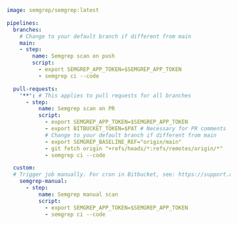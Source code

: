 ```yaml
image: semgrep/semgrep:latest

pipelines:
  branches:
    # Change to your default branch if different from main
    main:
    - step:
        name: Semgrep scan on push
        script:
          - export SEMGREP_APP_TOKEN=$SEMGREP_APP_TOKEN
          - semgrep ci --code

  pull-requests:
    '**': # This applies to pull requests for all branches
      - step:
          name: Semgrep scan on PR
          script:
            - export SEMGREP_APP_TOKEN=$SEMGREP_APP_TOKEN
            - export BITBUCKET_TOKEN=$PAT # Necessary for PR comments
            # Change to your default branch if different from main
            - export SEMGREP_BASELINE_REF="origin/main"
            - git fetch origin "+refs/heads/*:refs/remotes/origin/*"
            - semgrep ci --code

  custom:
  # Trigger job manually. For cron in Bitbucket, see: https://support.atlassian.com/bitbucket-cloud/docs/pipeline-triggers/#On-schedule
    semgrep-manual:
      - step:
          name: Semgrep manual scan
          script:
            - export SEMGREP_APP_TOKEN=$SEMGREP_APP_TOKEN
            - semgrep ci --code
```
